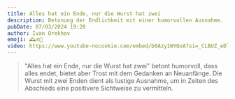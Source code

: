```yaml
---
title: Alles hat ein Ende, nur die Wurst hat zwei
description: Betonung der Endlichkeit mit einer humorvollen Ausnahme.
pubDate: 07/03/2024 19:28
author: Ivan Orekhov
emoji: 🕰️🔚🌭
video: https://www.youtube-nocookie.com/embed/b0Azy1WYQoA?si=_CLBUZ_eDlTimkro&amp;start=2484
---
```


> "Alles hat ein Ende, nur die Wurst hat zwei" betont humorvoll, dass alles endet,
> bietet aber Trost mit dem Gedanken an Neuanfänge.
> Die Wurst mit zwei Enden dient als lustige Ausnahme,
> um in Zeiten des Abschieds eine positivere Sichtweise zu vermitteln.
